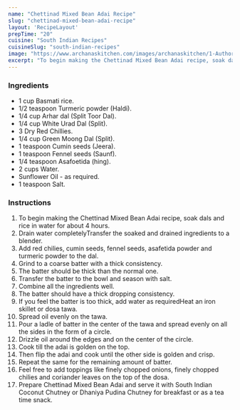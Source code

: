---
name: "Chettinad Mixed Bean Adai Recipe"
slug: "chettinad-mixed-bean-adai-recipe"
layout: 'RecipeLayout'
prepTime: "20"
cuisine: "South Indian Recipes"
cuisineSlug: "south-indian-recipes"
image: "https://www.archanaskitchen.com/images/archanaskitchen/1-Author/KarthikaKrishnan/Chettinad_Mixed_Bean_Adai.jpg"
excerpt: "To begin making the Chettinad Mixed Bean Adai recipe, soak dals and rice in water for about 4 hours"
---

### Ingredients

- 1 cup Basmati rice.
- 1/2 teaspoon Turmeric powder (Haldi).
- 1/4 cup Arhar dal (Split Toor Dal).
- 1/4 cup White Urad Dal (Split).
- 3 Dry Red Chillies.
- 1/4 cup Green Moong Dal (Split).
- 1 teaspoon Cumin seeds (Jeera).
- 1 teaspoon Fennel seeds (Saunf).
- 1/4 teaspoon Asafoetida (hing).
- 2 cups Water.
- Sunflower Oil - as required.
- 1 teaspoon Salt.

### Instructions

1. To begin making the Chettinad Mixed Bean Adai recipe, soak dals and rice in water for about 4 hours.
1. Drain water completelyTransfer the soaked and drained ingredients to a blender.
1. Add red chilies, cumin seeds, fennel seeds, asafetida powder and turmeric powder to the dal.
1. Grind to a coarse batter with a thick consistency.
1. The batter should be thick than the normal one.
1. Transfer the batter to the bowl and season with salt.
1. Combine all the ingredients well.
1. The batter should have a thick dropping consistency.
1. If you feel the batter is too thick, add water as requiredHeat an iron skillet or dosa tawa.
1. Spread oil evenly on the tawa.
1. Pour a ladle of batter in the center of the tawa and spread evenly on all the sides in the form of a circle.
1. Drizzle oil around the edges and on the center of the circle.
1. Cook till the adai is golden on the top.
1. Then flip the adai and cook until the other side is golden and crisp.
1. Repeat the same for the remaining amount of batter.
1. Feel free to add toppings like finely chopped onions, finely chopped chilies and coriander leaves on the top of the dosa.
1. Prepare Chettinad Mixed Bean Adai and serve it with South Indian Coconut Chutney or Dhaniya Pudina Chutney for breakfast or as a tea time snack.
